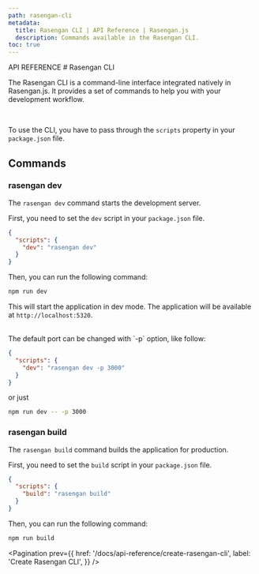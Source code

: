 ```yaml
---
path: rasengan-cli
metadata:
  title: Rasengan CLI | API Reference | Rasengan.js
  description: Commands available in the Rasengan CLI.
toc: true
---
```



<span className="text-[12px] font-mono-regular text-foreground/60">
  API REFERENCE
</span>
# Rasengan CLI

The Rasengan CLI is a command-line interface integrated natively in Rasengan.js. It provides a set of commands to help you with your development workflow.

<br />

To use the CLI, you have to pass through the `scripts` property in your `package.json` file.

## Commands

### rasengan dev 

The `rasengan dev` command starts the development server.

First, you need to set the `dev` script in your `package.json` file.

```json title="package.json" showLineNumbers
{
  "scripts": {
    "dev": "rasengan dev"
  } 
}
```

Then, you can run the following command:

```bash title="Terminal"
npm run dev
```
This will start the application in dev mode. The application will be available at `http://localhost:5320`.

<br />
The default port can be changed with `-p` option, like follow:

```json title="package.json" showLineNumbers
{
  "scripts": {
    "dev": "rasengan dev -p 3000"
  } 
}
```

or just 

```bash title="Terminal"
npm run dev -- -p 3000
```


### rasengan build

The `rasengan build` command builds the application for production.

First, you need to set the `build` script in your `package.json` file.

```json title="package.json" showLineNumbers
{
  "scripts": {
    "build": "rasengan build"
  }
}
```

Then, you can run the following command:

```bash title="Terminal"
npm run build
```

<Pagination 
  prev={{
    href: '/docs/api-reference/create-rasengan-cli',
    label: 'Create Rasengan CLI',
  }}
/>